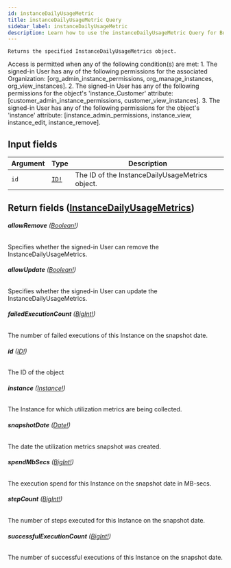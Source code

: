 ```yaml
---
id: instanceDailyUsageMetric
title: instanceDailyUsageMetric Query
sidebar_label: instanceDailyUsageMetric
description: Learn how to use the instanceDailyUsageMetric Query for Builder's API.
---
```


    Returns the specified InstanceDailyUsageMetrics object.

Access is permitted when any of the following condition(s) are met: 1. The signed-in User has any of the following permissions for the associated Organization: [org_admin_instance_permissions, org_manage_instances, org_view_instances]. 2. The signed-in User has any of the following permissions for the object's 'instance_Customer' attribute: [customer_admin_instance_permissions, customer_view_instances]. 3. The signed-in User has any of the following permissions for the object's 'instance' attribute: [instance_admin_permissions, instance_view, instance_edit, instance_remove].

## Input fields

| Argument | Type                              | Description                                     |
| -------- | --------------------------------- | ----------------------------------------------- |
| `id`     | [`ID!`](/composer/builder/api/schema/scalar/ID.mdx) | The ID of the InstanceDailyUsageMetrics object. |

## Return fields ([InstanceDailyUsageMetrics](/composer/builder/api/schema/object/InstanceDailyUsageMetrics.mdx))

###### <b>allowRemove</b> ([Boolean!](/composer/builder/api/schema/scalar/Boolean.mdx))

Specifies whether the signed-in User can remove the InstanceDailyUsageMetrics.

###### <b>allowUpdate</b> ([Boolean!](/composer/builder/api/schema/scalar/Boolean.mdx))

Specifies whether the signed-in User can update the InstanceDailyUsageMetrics.

###### <b>failedExecutionCount</b> ([BigInt!](/composer/builder/api/schema/scalar/BigInt.mdx))

The number of failed executions of this Instance on the snapshot date.

###### <b>id</b> ([ID!](/composer/builder/api/schema/scalar/ID.mdx))

The ID of the object

###### <b>instance</b> ([Instance!](/composer/builder/api/schema/object/Instance.mdx))

The Instance for which utilization metrics are being collected.

###### <b>snapshotDate</b> ([Date!](/composer/builder/api/schema/scalar/Date.mdx))

The date the utilization metrics snapshot was created.

###### <b>spendMbSecs</b> ([BigInt!](/composer/builder/api/schema/scalar/BigInt.mdx))

The execution spend for this Instance on the snapshot date in MB-secs.

###### <b>stepCount</b> ([BigInt!](/composer/builder/api/schema/scalar/BigInt.mdx))

The number of steps executed for this Instance on the snapshot date.

###### <b>successfulExecutionCount</b> ([BigInt!](/composer/builder/api/schema/scalar/BigInt.mdx))

The number of successful executions of this Instance on the snapshot date.
